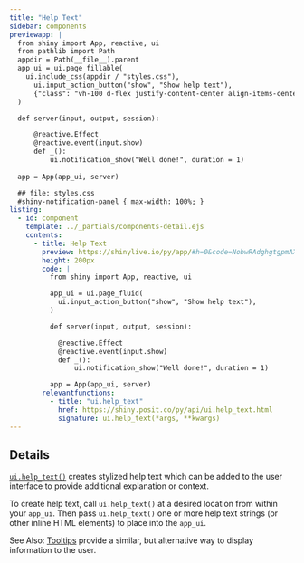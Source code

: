 ```yaml
---
title: "Help Text"
sidebar: components 
previewapp: |
  from shiny import App, reactive, ui
  from pathlib import Path
  appdir = Path(__file__).parent
  app_ui = ui.page_fillable(
    ui.include_css(appdir / "styles.css"),
      ui.input_action_button("show", "Show help text"),
      {"class": "vh-100 d-flex justify-content-center align-items-center px-4"}
  )

  def server(input, output, session):

      @reactive.Effect
      @reactive.event(input.show)
      def _():
          ui.notification_show("Well done!", duration = 1)
  
  app = App(app_ui, server)

  ## file: styles.css
  #shiny-notification-panel { max-width: 100%; }
listing:
  - id: component
    template: ../_partials/components-detail.ejs
    contents:
      - title: Help Text
        preview: https://shinylive.io/py/app/#h=0&code=NobwRAdghgtgpmAXGKAHVA6VBPMAaMAYwHsIAXOcpMAMwCdiYACAZwAsBLCbJjmVYnTJMAgujxM6cKITIcAbnAkBXDgB0IGtKgD6qpgF4mqrFADmcHTQA2qgCYAKDU2McMXVMrI6Zc0joAjLzJSJzB2YgB3NXwmGIBlNiimNjhrVCYKAA8yGIBKPA08jQ07OBpWODpFOgcPLwliL08yCRY4FhYOUjzEEogXAAEpXwU4DABRGho4WWcmYelZMYw4RXI6iBaMCMjigaYyip0HXvmXFxMIYjkaDkIoPwgdXbCAdTTrQ9I4AEIYiR2ZR0R7dAZGACM+y06EMonQDm0eg4bSqNTyYAAvgBdIA
        height: 200px
        code: |
          from shiny import App, reactive, ui

          app_ui = ui.page_fluid(
            ui.input_action_button("show", "Show help text"),
          )

          def server(input, output, session):

            @reactive.Effect
            @reactive.event(input.show)
            def _():
                ui.notification_show("Well done!", duration = 1)

          app = App(app_ui, server)
        relevantfunctions:
          - title: "ui.help_text"
            href: https://shiny.posit.co/py/api/ui.help_text.html
            signature: ui.help_text(*args, **kwargs)
---
```


:::{#component}
:::

## Details

[`ui.help_text()`](https://shiny.posit.co/py/api/ui.help_text.html) creates stylized help text which can be added to the user interface to provide additional explanation or context.

To create help text, call `ui.help_text()` at a desired location from within your `app_ui`. Then pass `ui.help_text()` one or more help text strings (or other inline HTML elements) to place into the `app_ui`.

See Also: [Tooltips](tooltips.qmd) provide a similar, but alternative way to display information to the user.